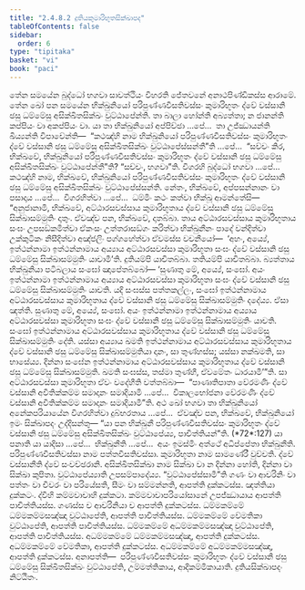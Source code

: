 ```yaml
---
title: "2.4.8.2 දුතියකුමාරිභූතසික්ඛාපද"
tableOfContents: false
sidebar:
  order: 6
type: "tipitaka"
basket: "vi"
book: "paci"
---
```



<DynamicBreadcrumb />

<Division number="1124" book="paci">

<Paragraph number="3301" book="paci">
තේන සමයේන බුද්ධෝ භගවා සාවත්ථියං විහරති ජේතවනේ අනාථපිණ්ඩිකස්ස ආරාමේ. තේන ඛෝ පන සමයේන භික්ඛුනියෝ පරිපුණ්ණවීසතිවස්සං කුමාරිභූතං ද්වේ වස්සානි ඡසු ධම්මේසු අසික්ඛිතසික්ඛං වුට්ඨාපේන්ති. තා බාලා හෝන්ති අබ්‍යත්තා; න ජානන්ති කප්පියං වා අකප්පියං වා.
</Paragraph>

<Paragraph number="3302" book="paci">
යා තා භික්ඛුනියෝ අප්පිච්ඡා …පේ…  තා උජ්ඣායන්ති ඛිය්‍යන්ති විපාචේන්ති—  “කථඤ්හි නාම භික්ඛුනියෝ පරිපුණ්ණවීසතිවස්සං කුමාරිභූතං ද්වේ වස්සානි ඡසු ධම්මේසු අසික්ඛිතසික්ඛං වුට්ඨාපේස්සන්තී”ති …පේ…  “සච්චං කිර, භික්ඛවේ, භික්ඛුනියෝ පරිපුණ්ණවීසතිවස්සං කුමාරිභූතං ද්වේ වස්සානි ඡසු ධම්මේසු අසික්ඛිතසික්ඛං වුට්ඨාපේන්තී”ති? “සච්චං, භගවා”ති. විගරහි බුද්ධෝ භගවා …පේ…  කථඤ්හි නාම, භික්ඛවේ, භික්ඛුනියෝ පරිපුණ්ණවීසතිවස්සං කුමාරිභූතං ද්වේ වස්සානි ඡසු ධම්මේසු අසික්ඛිතසික්ඛං වුට්ඨාපේස්සන්ති. නේතං, භික්ඛවේ, අප්පසන්නානං වා පසාදාය …පේ…  විගරහිත්වා …පේ…  ධම්මිං කථං කත්වා භික්ඛූ ආමන්තේසි—  “අනුජානාමි, භික්ඛවේ, අට්ඨාරසවස්සාය කුමාරිභූතාය ද්වේ වස්සානි ඡසු ධම්මේසු සික්ඛාසම්මුතිං දාතුං. ඒවඤ්ච පන, භික්ඛවේ, දාතබ්බා. තාය අට්ඨාරසවස්සාය කුමාරිභූතාය සංඝං උපසඞ්කමිත්වා ඒකංසං උත්තරාසඞ්ගං කරිත්වා භික්ඛුනීනං පාදේ වන්දිත්වා උක්කුටිකං නිසීදිත්වා අඤ්ජලිං පග්ගහේත්වා ඒවමස්ස වචනීයෝ—  ‘අහං, අය්‍යේ, ඉත්ථන්නාමා ඉත්ථන්නාමාය අය්‍යාය අට්ඨාරසවස්සා කුමාරිභූතා සංඝං ද්වේ වස්සානි ඡසු ධම්මේසු සික්ඛාසම්මුතිං යාචාමී’ති. දුතියම්පි යාචිතබ්බා. තතියම්පි යාචිතබ්බා. බ්‍යත්තාය භික්ඛුනියා පටිබලාය සංඝෝ ඤාපේතබ්බෝ—
</Paragraph>

</Division>
<Division number="1125" book="paci">

<Paragraph number="3303" book="paci">
‘සුණාතු මේ, අය්‍යේ, සංඝෝ. අයං ඉත්ථන්නාමා ඉත්ථන්නාමාය අය්‍යාය අට්ඨාරසවස්සා කුමාරිභූතා සංඝං ද්වේ වස්සානි ඡසු ධම්මේසු සික්ඛාසම්මුතිං යාචති. යදි සංඝස්ස පත්තකල්ලං, සංඝෝ ඉත්ථන්නාමාය අට්ඨාරසවස්සාය කුමාරිභූතාය ද්වේ වස්සානි ඡසු ධම්මේසු සික්ඛාසම්මුතිං දදේය්‍ය. ඒසා ඤත්ති.
</Paragraph>

<Paragraph number="3304" book="paci">
සුණාතු මේ, අය්‍යේ, සංඝෝ. අයං ඉත්ථන්නාමා ඉත්ථන්නාමාය අය්‍යාය අට්ඨාරසවස්සා කුමාරිභූතා සංඝං ද්වේ වස්සානි ඡසු ධම්මේසු සික්ඛාසම්මුතිං යාචති. සංඝෝ ඉත්ථන්නාමාය අට්ඨාරසවස්සාය කුමාරිභූතාය ද්වේ වස්සානි ඡසු ධම්මේසු සික්ඛාසම්මුතිං දේති. යස්සා අය්‍යාය ඛමති ඉත්ථන්නාමාය අට්ඨාරසවස්සාය කුමාරිභූතාය ද්වේ වස්සානි ඡසු ධම්මේසු සික්ඛාසම්මුතියා දානං, සා තුණ්හස්ස; යස්සා නක්ඛමති, සා භාසේය්‍ය.
</Paragraph>

<Paragraph number="3305" book="paci">
දින්නා සංඝේන ඉත්ථන්නාමාය අට්ඨාරසවස්සාය කුමාරිභූතාය ද්වේ වස්සානි ඡසු ධම්මේසු සික්ඛාසම්මුති. ඛමති සංඝස්ස, තස්මා තුණ්හී, ඒවමේතං ධාරයාමී’”ති.
</Paragraph>

<Paragraph number="3306" book="paci">
සා අට්ඨාරසවස්සා කුමාරිභූතා ඒවං වදේහීති වත්තබ්බා—  “පාණාතිපාතා වේරමණිං ද්වේ වස්සානි අවීතික්කම්ම සමාදානං සමාදියාමි …පේ…  විකාලභෝජනා වේරමණිං ද්වේ වස්සානි අවීතික්කම්ම සමාදානං සමාදියාමී”ති.
</Paragraph>

<Paragraph number="3307" book="paci">
අථ ඛෝ භගවා තා භික්ඛුනියෝ අනේකපරියායේන විගරහිත්වා දුබ්භරතාය …පේ…  ඒවඤ්ච පන, භික්ඛවේ, භික්ඛුනියෝ ඉමං සික්ඛාපදං උද්දිසන්තු—
</Paragraph>

</Division>
<Division number="1126" book="paci">

<Paragraph number="3308" book="paci">
<Emphasis>“යා පන භික්ඛුනී පරිපුණ්ණවීසතිවස්සං කුමාරිභූතං ද්වේ වස්සානි ඡසු ධම්මේසු අසික්ඛිතසික්ඛං වුට්ඨාපේය්‍ය, පාචිත්තියන්”</Emphasis>ති. (*72*:<Emphasis>127</Emphasis>)
</Paragraph>

</Division>
<Division number="1127" book="paci">

<Paragraph number="3309" book="paci">
<Emphasis>යා පනා</Emphasis>ති යා යාදිසා …පේ…  <Emphasis>භික්ඛුනී</Emphasis>ති …පේ…  අයං ඉමස්මිං අත්ථේ අධිප්පේතා භික්ඛුනීති.
</Paragraph>

<Paragraph number="3310" book="paci">
<Emphasis>පරිපුණ්ණවීසතිවස්සා</Emphasis> නාම පත්තවීසතිවස්සා. <Emphasis>කුමාරිභූතා</Emphasis> නාම සාමණේරී වුච්චති. <Emphasis>ද්වේ වස්සානී</Emphasis>ති ද්වේ සංවච්ඡරානි. <Emphasis>අසික්ඛිතසික්ඛා</Emphasis> නාම සික්ඛා වා න දින්නා හෝති, දින්නා වා සික්ඛා කුපිතා. <Emphasis>වුට්ඨාපේය්‍යා</Emphasis>ති උපසම්පාදේය්‍ය.
</Paragraph>

<Paragraph number="3311" book="paci">
“වුට්ඨාපේස්සාමී”ති ගණං වා ආචරිනිං වා පත්තං වා චීවරං වා පරියේසති, සීමං වා සම්මන්නති, ආපත්ති දුක්කටස්ස. ඤත්තියා දුක්කටං. ද්වීහි කම්මවාචාහි දුක්කටා. කම්මවාචාපරියෝසානේ උපජ්ඣායාය ආපත්ති පාචිත්තියස්ස. ගණස්ස ච ආචරිනියා ච ආපත්ති දුක්කටස්ස.
</Paragraph>

</Division>
<Division number="1128" book="paci">

<Paragraph number="3312" book="paci">
ධම්මකම්මේ ධම්මකම්මසඤ්ඤා වුට්ඨාපේති, ආපත්ති පාචිත්තියස්ස. ධම්මකම්මේ වේමතිකා වුට්ඨාපේති, ආපත්ති පාචිත්තියස්ස. ධම්මකම්මේ අධම්මකම්මසඤ්ඤා වුට්ඨාපේති, ආපත්ති පාචිත්තියස්ස.
</Paragraph>

<Paragraph number="3313" book="paci">
අධම්මකම්මේ ධම්මකම්මසඤ්ඤා, ආපත්ති දුක්කටස්ස. අධම්මකම්මේ වේමතිකා, ආපත්ති දුක්කටස්ස. අධම්මකම්මේ අධම්මකම්මසඤ්ඤා, ආපත්ති දුක්කටස්ස.
</Paragraph>

</Division>
<Division number="1129" book="paci">

<Paragraph number="3314" book="paci">
අනාපත්ති—  පරිපුණ්ණවීසතිවස්සං කුමාරිභූතං ද්වේ වස්සානි ඡසු ධම්මේසු සික්ඛිතසික්ඛං වුට්ඨාපේති, උම්මත්තිකාය, ආදිකම්මිකායාති.

</Paragraph>
</Division>

<Paragraph number="3315" type="center" book="paci">
දුතියසික්ඛාපදං නිට්ඨිතං.
</Paragraph>